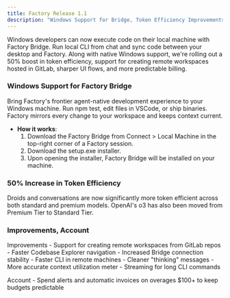 ```yaml
---
title: Factory Release 1.1
description: "Windows Support for Bridge, Token Efficiency Improvements, and GitLab Remote Workspaces"
---
```


Windows developers can now execute code on their local machine with Factory Bridge. Run local CLI from chat and sync code between your desktop and Factory. Along with native Windows support, we're rolling out a 50% boost in token efficiency, support for creating remote workspaces hosted in GitLab, sharper UI flows, and more predictable billing.


### Windows Support for Factory Bridge

Bring Factory's frontier agent-native development experience to your Windows machine. Run npm test, edit files in VSCode, or ship binaries. Factory mirrors every change to your workspace and keeps context current.

- **How it works**:
  1. Download the Factory Bridge from Connect > Local Machine in the top-right corner of a Factory session.
  2. Download the setup.exe installer.
  3. Upon opening the installer, Factory Bridge will be installed on your machine.

### 50% Increase in Token Efficiency

Droids and conversations are now significantly more token efficient across both standard and premium models. OpenAI's o3 has also been moved from Premium Tier to Standard Tier.

### Improvements, Account

Improvements
    - Support for creating remote workspaces from GitLab repos
    - Faster Codebase Explorer navigation
    - Increased Bridge connection stability
    - Faster CLI in remote machines
    - Cleaner "thinking" messages
    - More accurate context utilization meter
    - Streaming for long CLI commands

Account
    - Spend alerts and automatic invoices on overages $100+ to keep budgets predictable
